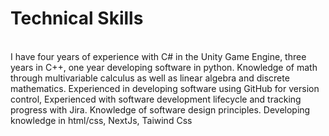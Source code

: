# Technical Skills
\
I have four years of experience with C# in the Unity Game Engine, three years in C++, one year developing software in python. Knowledge of math through multivariable calculus as well as linear algebra and discrete 
mathematics. Experienced in developing software using GitHub for version control, Experienced with software development lifecycle and tracking progress with Jira. Knowledge of software design principles. Developing knowledge in html/css, NextJs, Taiwind Css